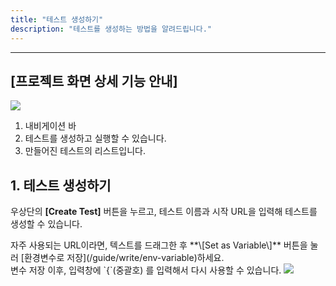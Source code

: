```yaml
---
title: "테스트 생성하기"
description: "테스트를 생성하는 방법을 알려드립니다."
---
```


---

## \[프로젝트 화면 상세 기능 안내\]

<img className="block" src="/assets/create/tests-page.png" />

1. 내비게이션 바
2. 테스트를 생성하고 실행할 수 있습니다.
3. 만들어진 테스트의 리스트입니다.

## 1. 테스트 생성하기

우상단의 **\[Create Test\]** 버튼을 누르고, 테스트 이름과 시작 URL을 입력해 테스트를 생성할 수 있습니다.

<Note>
자주 사용되는 URL이라면, 텍스트를 드래그한 후 **\[Set as Variable\]** 버튼을 눌러 [환경변수로 저장](/guide/write/env-variable)하세요. <br />
변수 저장 이후, 입력창에 `{`(중괄호) 를 입력해서 다시 사용할 수 있습니다.
</Note>

<img className="block" src="/assets/create/create-test-popup.png" />
